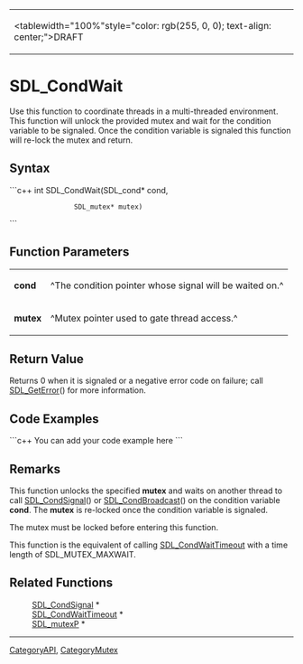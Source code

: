 <!-- pragma section-numbers off -->
<!-- pragma camelcase off -->
{|
|<tablewidth="100%"style="color: rgb(255, 0, 0); text-align: center;">DRAFT 
|}


= SDL_CondWait =
Use this function to coordinate threads in a multi-threaded environment.  This function will unlock the provided mutex and wait for the condition variable to be signaled. Once the condition variable is signaled this function will re-lock the mutex and return.


== Syntax ==
```c++
int SDL_CondWait(SDL_cond*  cond,
                 SDL_mutex* mutex)
```
== Function Parameters ==
{|
|'''cond''' 
|^The condition pointer whose signal will be waited on.^ 
|-
|'''mutex''' 
|^Mutex pointer used to gate thread access.^ 
|}


== Return Value ==
Returns 0 when it is signaled or a negative error code on failure; call [[SDL_GetError]]() for more information.

== Code Examples ==
```c++
You can add your code example here
```

== Remarks ==
This function unlocks the specified '''mutex''' and waits on another thread to call [[SDL_CondSignal]]() or [[SDL_CondBroadcast]]() on the condition variable '''cond'''.  The '''mutex''' is re-locked once the condition variable is signaled.

The mutex must be locked before entering this function.

This function is the equivalent of calling [[SDL_CondWaitTimeout]] with a time length of SDL_MUTEX_MAXWAIT.

== Related Functions ==
: [[SDL_CondSignal]] *
: [[SDL_CondWaitTimeout]] *
: [[SDL_mutexP]] *

----
[[CategoryAPI]], [[CategoryMutex]]
